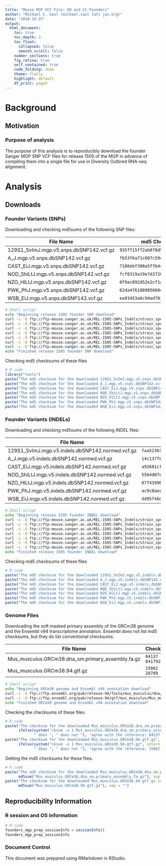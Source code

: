 ```yaml
---
title: "Mouse MGP VCF File: DO and CC Founders"
author: "Michael C. Saul (michael.saul [at] jax.org)"
date: "2018-10-25"
output:
  html_document:
    toc: true
    toc_depth: 3
    toc_float:
      collapsed: false
      smooth_scroll: false
    number_sections: true
    fig_retina: true
    self_contained: true
    code_folding: show
    theme: flatly
    highlight: default
    df_print: paged
---
```


# Background

## Motivation

### Purpose of analysis

The purpose of this analysis is to reproducibly download the founder Sanger MGP SNP VCF files for release 1505 of the MGP in advance of compiling them into a single file for use in Diversity Outbred RNA-seq alignment.

# Analysis

## Downloads

### Founder Variants (SNPs)

Downloading and checking md5sums of the following SNP files:

File Name                                 | md5 Checksum
------------------------------------------|------------------------------------
129S1_SvImJ.mgp.v5.snps.dbSNP142.vcf.gz   | `935ff15ff2ab878d961121c303ced19d` 
A_J.mgp.v5.snps.dbSNP142.vcf.gz           | `fb53f6a71c607c59c61bd2fa1f0efa49` 
CAST_EiJ.mgp.v5.snps.dbSNP142.vcf.gz      | `7180ebf308a5ffb44e733fcb6b85a7d0` 
NOD_ShiLtJ.mgp.v5.snps.dbSNP142.vcf.gz    | `fcf8319a19e7d3720ab64bec705671c4`
NZO_HlLtJ.mgp.v5.snps.dbSNP142.vcf.gz     | `0f9ac892d52e2cf1aef09b4060c0411e`
PWK_PhJ.mgp.v5.snps.dbSNP142.vcf.gz       | `62da476180985068c440b13591ead0a6`
WSB_EiJ.mgp.v5.snps.dbSNP142.vcf.gz       | `ea93453a6c94ad781ce8c155c4538966`

```sh
# Shell script
echo "Beginning release 1505 founder SNP download"
curl -s -O ftp://ftp-mouse.sanger.ac.uk/REL-1505-SNPs_Indels/strain_specific_vcfs/129S1_SvImJ.mgp.v5.snps.dbSNP142.vcf.gz 
curl -s -O ftp://ftp-mouse.sanger.ac.uk/REL-1505-SNPs_Indels/strain_specific_vcfs/A_J.mgp.v5.snps.dbSNP142.vcf.gz
curl -s -O ftp://ftp-mouse.sanger.ac.uk/REL-1505-SNPs_Indels/strain_specific_vcfs/CAST_EiJ.mgp.v5.snps.dbSNP142.vcf.gz
curl -s -O ftp://ftp-mouse.sanger.ac.uk/REL-1505-SNPs_Indels/strain_specific_vcfs/NOD_ShiLtJ.mgp.v5.snps.dbSNP142.vcf.gz
curl -s -O ftp://ftp-mouse.sanger.ac.uk/REL-1505-SNPs_Indels/strain_specific_vcfs/NZO_HlLtJ.mgp.v5.snps.dbSNP142.vcf.gz 
curl -s -O ftp://ftp-mouse.sanger.ac.uk/REL-1505-SNPs_Indels/strain_specific_vcfs/PWK_PhJ.mgp.v5.snps.dbSNP142.vcf.gz
curl -s -O ftp://ftp-mouse.sanger.ac.uk/REL-1505-SNPs_Indels/strain_specific_vcfs/WSB_EiJ.mgp.v5.snps.dbSNP142.vcf.gz 
echo "Finished release 1505 founder SNP download"
```

Checking md5 checksums of these files

```r
# R code
library("tools")
paste("The md5 checksum for the downloaded 129S1_SvImJ.mgp.v5.snps.dbSNP142.vcf.gz",ifelse(md5sum("129S1_SvImJ.mgp.v5.snps.dbSNP142.vcf.gz") == "935ff15ff2ab878d961121c303ced19d", " does ", " does not "), "agree with the reference: 935ff15ff2ab878d961121c303ced19d", sep = "")
paste("The md5 checksum for the downloaded A_J.mgp.v5.snps.dbSNP142.vcf.gz",ifelse(md5sum("A_J.mgp.v5.snps.dbSNP142.vcf.gz") == "fb53f6a71c607c59c61bd2fa1f0efa49", " does ", " does not "), "agree with the reference: fb53f6a71c607c59c61bd2fa1f0efa49", sep = "")
paste("The md5 checksum for the downloaded CAST_EiJ.mgp.v5.snps.dbSNP142.vcf.gz",ifelse(md5sum("CAST_EiJ.mgp.v5.snps.dbSNP142.vcf.gz") == "7180ebf308a5ffb44e733fcb6b85a7d0", " does ", " does not "), "agree with the reference: 7180ebf308a5ffb44e733fcb6b85a7d0", sep = "")
paste("The md5 checksum for the downloaded NOD_ShiLtJ.mgp.v5.snps.dbSNP142.vcf.gz",ifelse(md5sum("NOD_ShiLtJ.mgp.v5.snps.dbSNP142.vcf.gz") == "fcf8319a19e7d3720ab64bec705671c4", " does ", " does not "), "agree with the reference: fcf8319a19e7d3720ab64bec705671c4", sep = "")
paste("The md5 checksum for the downloaded NZO_HlLtJ.mgp.v5.snps.dbSNP142.vcf.gz",ifelse(md5sum("NZO_HlLtJ.mgp.v5.snps.dbSNP142.vcf.gz") == "0f9ac892d52e2cf1aef09b4060c0411e", " does ", " does not "), "agree with the reference: 0f9ac892d52e2cf1aef09b4060c0411e", sep = "")
paste("The md5 checksum for the downloaded PWK_PhJ.mgp.v5.snps.dbSNP142.vcf.gz",ifelse(md5sum("PWK_PhJ.mgp.v5.snps.dbSNP142.vcf.gz") == "62da476180985068c440b13591ead0a6", " does ", " does not "), "agree with the reference: 62da476180985068c440b13591ead0a6", sep = "")
paste("The md5 checksum for the downloaded WSB_EiJ.mgp.v5.snps.dbSNP142.vcf.gz",ifelse(md5sum("WSB_EiJ.mgp.v5.snps.dbSNP142.vcf.gz") == "ea93453a6c94ad781ce8c155c4538966", " does ", " does not "), "agree with the reference: ea93453a6c94ad781ce8c155c4538966", sep = "")
```

### Founder Variants (INDELs)

Downloading and checking md5sums of the following INDEL files:

File Name                                         | md5 Checksum
--------------------------------------------------|------------------------------------
129S1_SvImJ.mgp.v5.indels.dbSNP142.normed.vcf.gz  | `faa52363b8c6b25016ad87a1b8b3ae06` 
A_J.mgp.v5.indels.dbSNP142.normed.vcf.gz          | `14c137fef26739fd914fae181491812c` 
CAST_EiJ.mgp.v5.indels.dbSNP142.normed.vcf.gz     | `a92681cf1dd5108ac36e17b5e9313a3f` 
NOD_ShiLtJ.mgp.v5.indels.dbSNP142.normed.vcf.gz   | `55b4d07c7b04af2d92ce59b056d9f447`
NZO_HlLtJ.mgp.v5.indels.dbSNP142.normed.vcf.gz    | `07f4399639fd79170cf95d0a0f776aad`
PWK_PhJ.mgp.v5.indels.dbSNP142.normed.vcf.gz      | `ac9c0aec191456aa8e75f670c1f82d0c`
WSB_EiJ.mgp.v5.indels.dbSNP142.normed.vcf.gz      | `dd95f46dcbdf0bc4a7d8f65c47088c19`

```sh
# Shell script
echo "Beginning release 1505 founder INDEL download"
curl -s -O ftp://ftp-mouse.sanger.ac.uk/REL-1505-SNPs_Indels/strain_specific_vcfs/129S1_SvImJ.mgp.v5.indels.dbSNP142.normed.vcf.gz
curl -s -O ftp://ftp-mouse.sanger.ac.uk/REL-1505-SNPs_Indels/strain_specific_vcfs/A_J.mgp.v5.indels.dbSNP142.normed.vcf.gz
curl -s -O ftp://ftp-mouse.sanger.ac.uk/REL-1505-SNPs_Indels/strain_specific_vcfs/CAST_EiJ.mgp.v5.indels.dbSNP142.normed.vcf.gz
curl -s -O ftp://ftp-mouse.sanger.ac.uk/REL-1505-SNPs_Indels/strain_specific_vcfs/NOD_ShiLtJ.mgp.v5.indels.dbSNP142.normed.vcf.gz
curl -s -O ftp://ftp-mouse.sanger.ac.uk/REL-1505-SNPs_Indels/strain_specific_vcfs/NZO_HlLtJ.mgp.v5.indels.dbSNP142.normed.vcf.gz
curl -s -O ftp://ftp-mouse.sanger.ac.uk/REL-1505-SNPs_Indels/strain_specific_vcfs/PWK_PhJ.mgp.v5.indels.dbSNP142.normed.vcf.gz
curl -s -O ftp://ftp-mouse.sanger.ac.uk/REL-1505-SNPs_Indels/strain_specific_vcfs/WSB_EiJ.mgp.v5.indels.dbSNP142.normed.vcf.gz 
echo "Finished release 1505 founder INDEL download"
```

Checking md5 checksums of these files

```r
# R code
paste("The md5 checksum for the downloaded 129S1_SvImJ.mgp.v5.indels.dbSNP142.normed.vcf.gz",ifelse(md5sum("129S1_SvImJ.mgp.v5.indels.dbSNP142.normed.vcf.gz") == "faa52363b8c6b25016ad87a1b8b3ae06", " does ", " does not "), "agree with the reference: faa52363b8c6b25016ad87a1b8b3ae06", sep = "")
paste("The md5 checksum for the downloaded A_J.mgp.v5.indels.dbSNP142.normed.vcf.gz",ifelse(md5sum("A_J.mgp.v5.indels.dbSNP142.normed.vcf.gz") == "14c137fef26739fd914fae181491812c", " does ", " does not "), "agree with the reference: 14c137fef26739fd914fae181491812c", sep = "")
paste("The md5 checksum for the downloaded CAST_EiJ.mgp.v5.indels.dbSNP142.normed.vcf.gz",ifelse(md5sum("CAST_EiJ.mgp.v5.indels.dbSNP142.normed.vcf.gz") == "a92681cf1dd5108ac36e17b5e9313a3f", " does ", " does not "), "agree with the reference: a92681cf1dd5108ac36e17b5e9313a3f", sep = "")
paste("The md5 checksum for the downloaded NOD_ShiLtJ.mgp.v5.indels.dbSNP142.normed.vcf.gz",ifelse(md5sum("NOD_ShiLtJ.mgp.v5.indels.dbSNP142.normed.vcf.gz") == "55b4d07c7b04af2d92ce59b056d9f447", " does ", " does not "), "agree with the reference: 55b4d07c7b04af2d92ce59b056d9f447", sep = "")
paste("The md5 checksum for the downloaded NZO_HlLtJ.mgp.v5.indels.dbSNP142.normed.vcf.gz",ifelse(md5sum("NZO_HlLtJ.mgp.v5.indels.dbSNP142.normed.vcf.gz") == "07f4399639fd79170cf95d0a0f776aad", " does ", " does not "), "agree with the reference: 07f4399639fd79170cf95d0a0f776aad", sep = "")
paste("The md5 checksum for the downloaded PWK_PhJ.mgp.v5.indels.dbSNP142.normed.vcf.gz",ifelse(md5sum("PWK_PhJ.mgp.v5.indels.dbSNP142.normed.vcf.gz") == "ac9c0aec191456aa8e75f670c1f82d0c", " does ", " does not "), "agree with the reference: ac9c0aec191456aa8e75f670c1f82d0c", sep = "")
paste("The md5 checksum for the downloaded WSB_EiJ.mgp.v5.indels.dbSNP142.normed.vcf.gz",ifelse(md5sum("WSB_EiJ.mgp.v5.indels.dbSNP142.normed.vcf.gz") == "dd95f46dcbdf0bc4a7d8f65c47088c19", " does ", " does not "), "agree with the reference: dd95f46dcbdf0bc4a7d8f65c47088c19", sep = "")
```

### Genome Files

Downloading the soft masked primary assembly of the GRCm38 genome and the Ensembl v94 transcriptome annotation. Ensembl does not list md5 checksums, but they do list conventional checksums.

File Name                                           | Checksum
----------------------------------------------------|---------------------
Mus_musculus.GRCm38.dna_sm.primary_assembly.fa.gz   | `04137 841792` 
Mus_musculus.GRCm38.94.gtf.gz                       | `15062 28709`

```sh
# Shell script
echo "Beginning GRCm38 genome and Ensembl v94 annotation download"
curl -s -O ftp://ftp.ensembl.org/pub/release-94/fasta/mus_musculus/dna/Mus_musculus.GRCm38.dna_sm.primary_assembly.fa.gz
curl -s -O ftp://ftp.ensembl.org/pub/release-94/gtf/mus_musculus/Mus_musculus.GRCm38.94.gtf.gz
echo "Finished GRCm38 genome and Ensembl v94 annotation download"
```

Checking the checksums of these files.

```r
# R code
paste("The checksum for the downloaded Mus_musculus.GRCm38.dna_sm.primary_assembly.fa.gz",
      ifelse(system("cksum -o 1 Mus_musculus.GRCm38.dna_sm.primary_assembly.fa.gz", intern = TRUE) == "4137 841792 Mus_musculus.GRCm38.dna_sm.primary_assembly.fa.gz", 
             " does ", " does not "), "agree with the reference: 04137 841792", sep = "")
paste("The checksum for the downloaded Mus_musculus.GRCm38.94.gtf.gz",
      ifelse(system("cksum -o 1 Mus_musculus.GRCm38.94.gtf.gz", intern = TRUE) == "15062 28709 Mus_musculus.GRCm38.94.gtf.gz", 
             " does ", " does not "), "agree with the reference: 15062 28709", sep = "")
```

Getting the md5 checksums for these files.

```r
# R code
paste("The md5 checksum for the downloaded Mus_musculus.GRCm38.dna_sm.primary_assembly.fa.gz is: ",
      md5sum("Mus_musculus.GRCm38.dna_sm.primary_assembly.fa.gz"), sep = "")
paste("The checksum for the downloaded Mus_musculus.GRCm38.94.gtf.gz is: ",
      md5sum("Mus_musculus.GRCm38.94.gtf.gz"), sep = "")
```

## Reproducibility Information

### R session and OS information

```r
# R code
founders_mgp_prep_sessionInfo = sessionInfo()
founders_mgp_prep_sessionInfo
```

### Document Control

This document was prepared using RMarkdown in RStudio.

